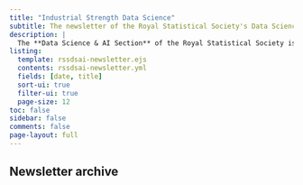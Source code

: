 ```yaml
---
title: "Industrial Strength Data Science"
subtitle: The newsletter of the Royal Statistical Society's Data Science & AI Section
description: |
  The **Data Science & AI Section** of the Royal Statistical Society is the membership group representing data and AI scientists in the UK. It was established in 2017 to ensure the long-term success of data science as a profession. To find out more about the section and its activities, and to register for its monthly newsletter, visit [datasciencesection.org](https://datasciencesection.org/).
listing:
  template: rssdsai-newsletter.ejs
  contents: rssdsai-newsletter.yml
  fields: [date, title]
  sort-ui: true
  filter-ui: true
  page-size: 12
toc: false
sidebar: false
comments: false
page-layout: full
---
```


## Newsletter archive